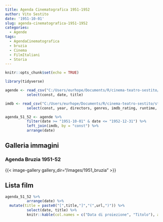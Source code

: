 ```yaml
---
title: Agenda Cinematografica 1951-1952
author: Vito Sestito
date: '1951-10-01'
slug: agenda-cinematografica-1951-1952
categories:
  - Agende
tags:
  - AgendaCinematografica
  - bruzia
  - Cinema
  - FilmItaliani
  - Storia
---
```

```r
knitr::opts_chunk$set(echo = TRUE)

library(tidyverse)

agende <- read_csv("C:/Users/eurhope/Documents/R/cinema-teatro-sestito/static/data/programmazione_agende.csv") %>%
          select(const, date, title)

imdb <- read_csv("C:/Users/eurhope/Documents/R/cinema-teatro-sestito/static/data/programmazione_imdb.csv") %>%
          select(const, year, directors, genres, imdb_rating, runtime, url)

agenda_51_52 <- agende %>%
          filter(date >= "1951-10-01" & date <= "1952-12-31") %>%
          left_join(imdb, by = "const") %>%
          arrange(date)
```

## Galleria immagini

### Agenda Bruzia 1951-52
{{< image-gallery gallery_dir="/images/1951_bruzia" >}}

## Lista film
```r
agenda_51_52 %>%
          arrange(date) %>%
  mutate(title = paste0("[",title,"]","(",url,")")) %>%
          select(date, title) %>%
          knitr::kable(col.names = c("Data di proiezione", "Titolo"), align = c("l", "l"))
```